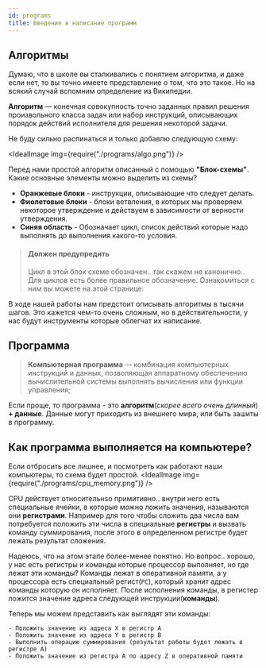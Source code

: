```yaml
---
id: programs
title: Введение в написание программ
---
```



## Алгоритмы

Думаю, что в школе вы сталкивались с понятием алгоритма, и даже если нет, то вы точно имеете представление о том, что это такое. Но на всякий случай вспомним определение из Википедии.

**Алгоритм** — конечная совокупность точно заданных правил решения произвольного класса задач или набор инструкций, описывающих порядок действий исполнителя для решения некоторой задачи.

Не буду сильно распинаться и только добавлю следующую схему:

<IdealImage img={require("./programs/algo.png")} />

Перед нами простой алгоритм описанный с помощью **"Блок-схемы"**. Какие основные элементы можно выделить из схемы?

- **Оранжевые блоки** - инструкции, описывающие что следует делать.
- **Фиолетовые блоки** - блоки ветвления, в которых мы проверяем некоторое утверждение и действуем в зависимости от верности утверждения.
- **Синяя область** - Обозначает цикл, список действий которые надо выполнять до выполнения какого-то условия.

> #### Должен предупредить
>
> Цикл в этой блок схеме обозначен.. так скажем не канонично.. Для циклов есть более правильное обозначение. Ознакомиться с ним вы можете на этой странице:
>
> <Link
>   title="Блок-схема"
>   href="https://ru.wikipedia.org/wiki/%D0%91%D0%BB%D0%BE%D0%BA-%D1%81%D1%85%D0%B5%D0%BC%D0%B0"
>   image="https://upload.wikimedia.org/wikipedia/commons/thumb/b/bb/%D0%9F%D1%80%D0%B8%D0%BC%D0%B5%D1%80_-_%D0%A0%D0%B0%D1%81%D1%87%D0%B5%D1%82_%D1%84%D0%B0%D0%BA%D1%82%D0%BE%D1%80%D0%B8%D0%B0%D0%BB%D0%B0.svg/500px-%D0%9F%D1%80%D0%B8%D0%BC%D0%B5%D1%80_-_%D0%A0%D0%B0%D1%81%D1%87%D0%B5%D1%82_%D1%84%D0%B0%D0%BA%D1%82%D0%BE%D1%80%D0%B8%D0%B0%D0%BB%D0%B0.svg.png"
> />

В ходе нашей работы нам предстоит описывать алгоритмы в тысячи шагов. Это кажется чем-то очень сложным, но в действительности, у нас будут инструменты которые облегчат их написание.

## Программа

> **Компьютерная программа** — комбинация компьютерных инструкций и данных, позволяющая аппаратному обеспечению вычислительной системы выполнять вычисления или функции управления;

Если проще, то программа - это **алгоритм**(_скорее всего очень длинный_) **+ данные**. Данные могут приходить из внешнего мира, или быть зашиты в программу.

## Как программа выполняется на компьютере?

Если отбросить все лишнее, и посмотреть как работают наши компьютеры, то схема будет простой.
<IdealImage img={require("./programs/cpu_memory.png")} />

CPU действует относительнsо примитивно.. внутри него есть специальные ячейки, в которые можно ложить значения, называются они **регистрами**. Например для того чтобы сложить два числа вам потребуется положить эти числа в специальные **регистры** и вызвать команду суммирования, после этого в определенном регистре будет лежать результат сложения.

Надеюсь, что на этом этапе более-менее понятно. Но вопрос.. хорошо, у нас есть регистры и команды которые процессор выполняет, но где лежат эти команды? Команды лежат в оперативной памяти, а у процессора есть специальный регист(`PC`), который хранит адрес команды которую он исполняет. После исполнения команды, в регистер ложится значение адреса следующей инструкции(__команды__).

Теперь мы можем представить как выглядят эти команды:
```
- Положить значение из адреса X в регистр A
- Положить значение из адреса Y в регистр B
- Выполнить операцию суммирования (результат работы будет лежать в регистре A)
- Положить значение из регистра A по адресу Z в оперативной памяти
```
